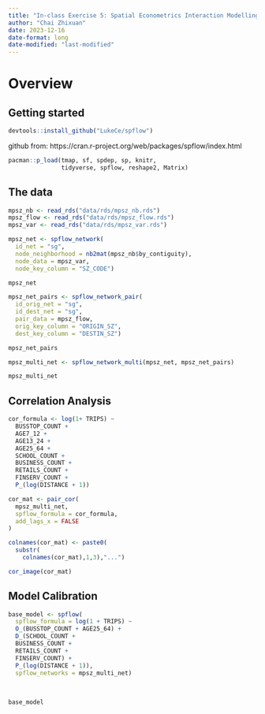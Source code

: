 ```yaml
---
title: "In-class Exercise 5: Spatial Econometrics Interaction Modelling"
author: "Chai Zhixuan"
date: 2023-12-16
date-format: long
date-modified: "last-modified"
---
```


# Overview

## Getting started

```r
devtools::install_github("LukeCe/spflow")
```

::: callout-note
github from: https://cran.r-project.org/web/packages/spflow/index.html
:::

```r
pacman::p_load(tmap, sf, spdep, sp, knitr,
               tidyverse, spflow, reshape2, Matrix)
```

## The data

```r
mpsz_nb <- read_rds("data/rds/mpsz_nb.rds")
mpsz_flow <- read_rds("data/rds/mpsz_flow.rds")
mpsz_var <- read_rds("data/rds/mpsz_var.rds")
```

```r
mpsz_net <- spflow_network(
  id_net = "sg",
  node_neighborhood = nb2mat(mpsz_nb$by_contiguity),
  node_data = mpsz_var,
  node_key_column = "SZ_CODE")

mpsz_net
```

```r
mpsz_net_pairs <- spflow_network_pair(
  id_orig_net = "sg",
  id_dest_net = "sg",
  pair_data = mpsz_flow,
  orig_key_column = "ORIGIN_SZ",
  dest_key_column = "DESTIN_SZ")

mpsz_net_pairs
```

```r
mpsz_multi_net <- spflow_network_multi(mpsz_net, mpsz_net_pairs)

mpsz_multi_net
```

## Correlation Analysis

```r
cor_formula <- log(1+ TRIPS) ~
  BUSSTOP_COUNT +
  AGE7_12 +
  AGE13_24 +
  AGE25_64 +
  SCHOOL_COUNT +
  BUSINESS_COUNT +
  RETAILS_COUNT +
  FINSERV_COUNT +
  P_(log(DISTANCE + 1))
```

```r
cor_mat <- pair_cor(
  mpsz_multi_net,
  spflow_formula = cor_formula,
  add_lags_x = FALSE
)

colnames(cor_mat) <- paste0(
  substr(
    colnames(cor_mat),1,3),"...")

cor_image(cor_mat)
```

## Model Calibration 

```r
base_model <- spflow(
  spflow_formula = log(1 + TRIPS) ~
  O_(BUSSTOP_COUNT + AGE25_64) +
  D_(SCHOOL_COUNT +
  BUSINESS_COUNT +
  RETAILS_COUNT +
  FINSERV_COUNT) +
  P_(log(DISTANCE + 1)),
  spflow_networks = mpsz_multi_net)
     
     
     
base_model
  
```
